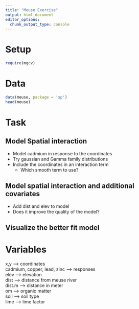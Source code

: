 ```yaml
---
title: "Meuse Exercise"
output: html_document
editor_options: 
  chunk_output_type: console
---
```


# Setup
```r
require(mgcv)
```

# Data
```r
data(meuse, package = 'sp')
head(meuse)
```

# Task

## Model Spatial interaction
  
- Model cadmium in response to the coordinates
- Try gaussian and Gamma family distributions
- Include the coordinates in an interaction term
  - Which smooth term to use?

## Model spatial interaction and additional covariates

- Add dist and elev to model
- Does it improve the quality of the model?

## Visualize the better fit model

# Variables

x,y --> coordinates<br>
cadmium, copper, lead, zinc --> responses<br>
elev --> elevation<br>
dist --> distance from meuse river<br>
dist.m --> distance in meter<br>
om --> organic matter<br>
soil --> soil type<br>
lime --> lime factor<br>

